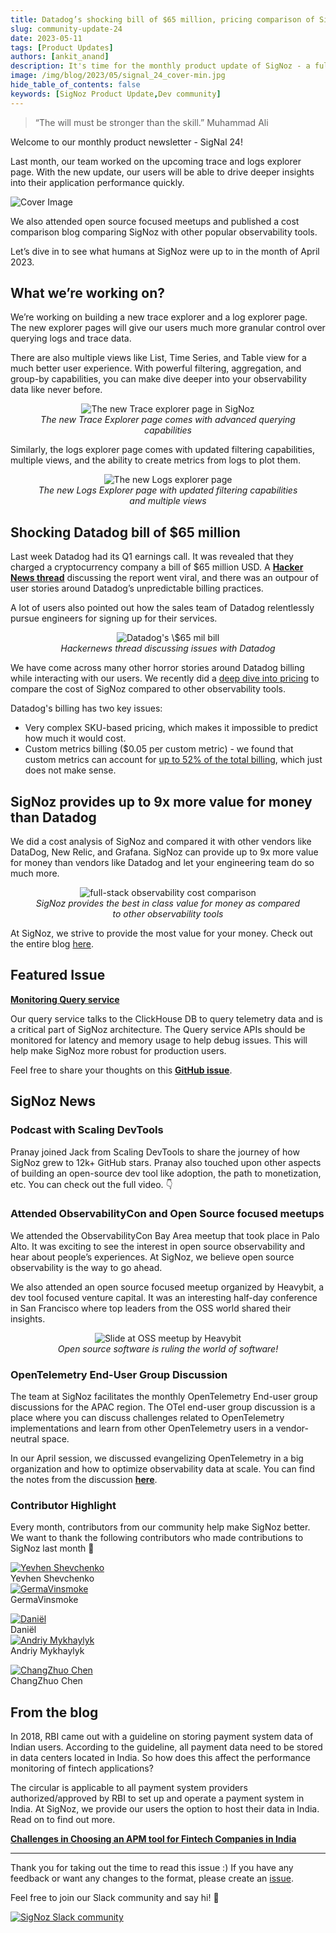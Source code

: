 ```yaml
---
title: Datadog’s shocking bill of $65 million, pricing comparison of SigNoz with other tools - SigNal 24
slug: community-update-24
date: 2023-05-11
tags: [Product Updates]
authors: [ankit_anand]
description: It's time for the monthly product update of SigNoz - a full-stack open-source observability platform. Find out what we've been upto at SigNoz during April, 2024.
image: /img/blog/2023/05/signal_24_cover-min.jpg
hide_table_of_contents: false
keywords: [SigNoz Product Update,Dev community]
---
```



> “The will must be stronger than the skill.” 
> Muhammad Ali

Welcome to our monthly product newsletter - SigNal 24!

Last month, our team worked on the upcoming trace and logs explorer page. With the new update, our users will be able to drive deeper insights into their application performance quickly.



![Cover Image](/img/blog/2023/05/signal_24_cover.webp)

We also attended open source focused meetups and published a cost comparison blog comparing SigNoz with other popular observability tools.

Let’s dive in to see what humans at SigNoz were up to in the month of April 2023.

## What we’re working on?

We’re working on building a new trace explorer and a log explorer page. The new explorer pages will give our users much more granular control over querying logs and trace data.

There are also multiple views like List, Time Series, and Table view for a much better user experience. With powerful filtering, aggregation, and group-by capabilities, you can make dive deeper into your observability data like never before.

<figure data-zoomable align='center'>
    <img src="/img/blog/2023/05/trace_explorer_page.webp" alt="The new Trace explorer page in SigNoz"/>
    <figcaption><i>The new Trace Explorer page comes with advanced querying capabilities</i></figcaption>
</figure>



Similarly, the logs explorer page comes with updated filtering capabilities, multiple views, and the ability to create metrics from logs to plot them.

<figure data-zoomable align='center'>
    <img src="/img/blog/2023/05/logs_explorer_page.webp" alt="The new Logs explorer page"/>
    <figcaption><i>The new Logs Explorer page with updated filtering capabilities and multiple views</i></figcaption>
</figure>



## Shocking Datadog bill of \$65 million

Last week Datadog had its Q1 earnings call. It was revealed that they charged a cryptocurrency company a bill of \$65 million USD. A <a href = "https://news.ycombinator.com/item?id=35837330" rel="noopener noreferrer nofollow" target="_blank" ><b>Hacker News thread</b></a> discussing the report went viral, and there was an outpour of user stories around Datadog’s unpredictable billing practices.

A lot of users also pointed out how the sales team of Datadog relentlessly pursue engineers for signing up for their services.

<figure data-zoomable align='center'>
    <img src="/img/blog/2023/05/dd_65_mill_bill.webp" alt="Datadog's \$65 mil bill"/>
    <figcaption><i>Hackernews thread discussing issues with Datadog</i></figcaption>
</figure>



We have come across many other horror stories around Datadog billing while interacting with our users. We recently did a [deep dive into pricing](https://signoz.io/blog/pricing-comparison-signoz-vs-datadog-vs-newrelic-vs-grafana/) to compare the cost of SigNoz compared to other observability tools.

Datadog's billing has two key issues:

- Very complex SKU-based pricing, which makes it impossible to predict how much it would cost.
- Custom metrics billing (\$0.05 per custom metric) - we found that custom metrics can account for [up to 52% of the total billing](https://signoz.io/blog/pricing-comparison-signoz-vs-datadog-vs-newrelic-vs-grafana/#no-limits-on-custom-metrics-with-signoz), which just does not make sense.

## SigNoz provides up to 9x more value for money than Datadog

We did a cost analysis of SigNoz and compared it with other vendors like DataDog, New Relic, and Grafana. SigNoz can provide up to 9x more value for money than vendors like Datadog and let your engineering team do so much more.

<figure data-zoomable align='center'>
    <img src="/img/blog/2023/07/full-stack-observability-cost-comparison.webp" alt="full-stack observability cost comparison"/>
    <figcaption><i>SigNoz provides the best in class value for money as compared to other observability tools</i></figcaption>
</figure>



At SigNoz, we strive to provide the most value for your money. Check out the entire blog [here](https://signoz.io/blog/pricing-comparison-signoz-vs-datadog-vs-newrelic-vs-grafana/).

## Featured Issue

<a href = "https://github.com/SigNoz/signoz/issues/2600" rel="noopener noreferrer nofollow" target="_blank" ><b>Monitoring Query service</b></a>

Our query service talks to the ClickHouse DB to query telemetry data and is a critical part of SigNoz architecture. The Query service APIs should be monitored for latency and memory usage to help debug issues. This will help make SigNoz more robust for production users.

Feel free to share your thoughts on this <a href = "https://github.com/SigNoz/signoz/issues/2600" rel="noopener noreferrer nofollow" target="_blank" ><b>GitHub issue</b></a>.

## SigNoz News

### Podcast with Scaling DevTools

Pranay joined Jack from Scaling DevTools to share the journey of how SigNoz grew to 12k+ GitHub stars. Pranay also touched upon other aspects of building an open-source dev tool like adoption, the path to monetization, etc. You can check out the full video. 👇



<YouTube id="pOhyOrtqUp0" mute={false} />



### Attended ObservabilityCon and Open Source focused meetups

We attended the ObservabilityCon Bay Area meetup that took place in Palo Alto. It was exciting to see the interest in open source observability and hear about people’s experiences. At SigNoz, we believe open source observability is the way to go ahead.

We also attended an open source focused meetup organized by Heavybit, a dev tool focused venture capital. It was an interesting half-day conference in San Francisco where top leaders from the OSS world shared their insights.

<figure data-zoomable align='center'>
    <img src="/img/blog/2023/05/oss_meetup_heavybit.webp" alt="Slide at OSS meetup by Heavybit"/>
    <figcaption><i>Open source software is ruling the world of software!</i></figcaption>
</figure>



### OpenTelemetry End-User Group Discussion

The team at SigNoz facilitates the monthly OpenTelemetry End-user group discussions for the APAC region. The OTel end-user group discussion is a place where you can discuss challenges related to OpenTelemetry implementations and learn from other OpenTelemetry users in a vendor-neutral space.

In our April session, we discussed evangelizing OpenTelemetry in a big organization and how to optimize observability data at scale. You can find the notes from the discussion <a href = "https://docs.google.com/document/d/1eDYC97LfvE428cpIf3A_hSGirdNzglPurlxgKCmw8o4/" rel="noopener noreferrer nofollow" target="_blank" ><b>here</b></a>.

### Contributor Highlight

Every month, contributors from our community help make SigNoz better. We want to thank the following contributors who made contributions to SigNoz last month 🤗

<div class="row">
    <div class="col col--6">
      <div class="avatar">
      <a
         class="avatar__photo-link avatar__photo avatar__photo--lg"
         href="https://github.com/yeshev"
      >
         <img
            alt="Yevhen Shevchenko"
            src="https://avatars.githubusercontent.com/u/90138953?v=4"
         />
      </a>
      <div class="avatar__intro">
         <div class="avatar__name">Yevhen Shevchenko</div>
         <small class="avatar__subtitle">
         </small>
      </div>
      </div>
   </div>
    <div class="col col--6">
      <div class="avatar">
      <a
         class="avatar__photo-link avatar__photo avatar__photo--lg"
         href="https://github.com/GermaVinsmoke"
      >
         <img
            alt="GermaVinsmoke"
            src="https://avatars.githubusercontent.com/u/32815509?v=4"
         />
      </a>
      <div class="avatar__intro">
         <div class="avatar__name">GermaVinsmoke</div>
         <small class="avatar__subtitle">
         </small>
      </div>
      </div>
   </div>
</div>

<p></p>

<div class="row">
    <div class="col col--6">
      <div class="avatar">
      <a
         class="avatar__photo-link avatar__photo avatar__photo--lg"
         href="https://github.com/daniel-t4e"
      >
         <img
            alt="Daniël"
            src="https://avatars.githubusercontent.com/u/130993189?v=4"
         />
      </a>
      <div class="avatar__intro">
         <div class="avatar__name">Daniël</div>
         <small class="avatar__subtitle">
         </small>
      </div>
      </div>
   </div>
    <div class="col col--6">
      <div class="avatar">
      <a
         class="avatar__photo-link avatar__photo avatar__photo--lg"
         href="https://github.com/erplsf"
      >
         <img
            alt="Andriy Mykhaylyk"
            src="https://avatars.githubusercontent.com/u/4072364?v=4"
         />
      </a>
      <div class="avatar__intro">
         <div class="avatar__name">Andriy Mykhaylyk</div>
         <small class="avatar__subtitle">
         </small>
      </div>
      </div>
   </div>
</div>

<p></p>

<div class="row">
    <div class="col col--6">
      <div class="avatar">
      <a
         class="avatar__photo-link avatar__photo avatar__photo--lg"
         href="https://github.com/czchen"
      >
         <img
            alt="ChangZhuo Chen"
            src="https://avatars.githubusercontent.com/u/98758?v=4"
         />
      </a>
      <div class="avatar__intro">
         <div class="avatar__name">ChangZhuo Chen</div>
         <small class="avatar__subtitle">
         </small>
      </div>
      </div>
   </div>
</div>

## From the blog

In 2018, RBI came out with a guideline on storing payment system data of Indian users. According to the guideline, all payment data need to be stored in data centers located in India. So how does this affect the performance monitoring of fintech applications?

The circular is applicable to all payment system providers authorized/approved by RBI to set up and operate a payment system in India. At SigNoz, we provide our users the option to host their data in India. Read on to find out more.

**[Challenges in Choosing an APM tool for Fintech Companies in India](https://signoz.io/blog/challenges-in-choosing-a-monitoring-tool-for-fintech-companies-in-india/)**

---

Thank you for taking out the time to read this issue :) If you have any feedback or want any changes to the format, please create an <a href = "https://github.com/SigNoz/signoz/issues" rel="noopener noreferrer nofollow" target="_blank" >issue</a>.

Feel free to join our Slack community and say hi! 👋

[![SigNoz Slack community](/img/blog/common/join_slack_cta.webp)](https://signoz.io/slack)

